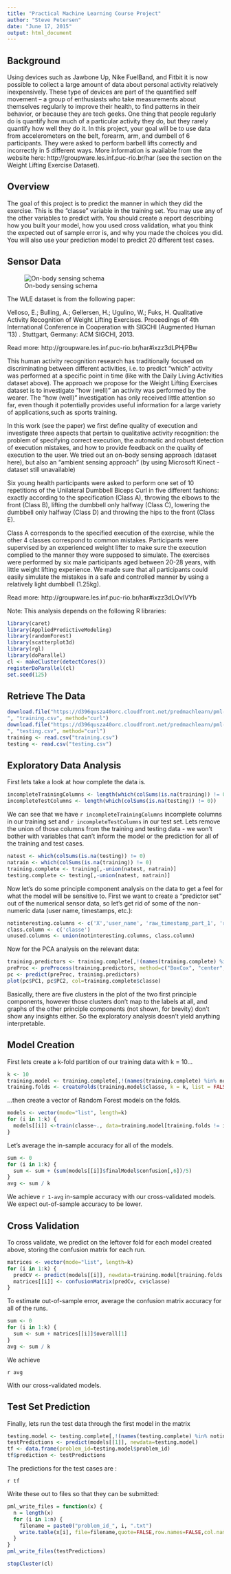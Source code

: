 ```yaml
---
title: "Practical Machine Learning Course Project"
author: "Steve Petersen"
date: "June 17, 2015"
output: html_document
---
```


## Background

Using devices such as Jawbone Up, Nike FuelBand, and Fitbit it is now possible to collect a large amount of data about personal activity relatively inexpensively. These type of devices are part of the quantified self movement – a group of enthusiasts who take measurements about themselves regularly to improve their health, to find patterns in their behavior, or because they are tech geeks. One thing that people regularly do is quantify how much of a particular activity they do, but they rarely quantify how well they do it. In this project, your goal will be to use data from accelerometers on the belt, forearm, arm, and dumbell of 6 participants. They were asked to perform barbell lifts correctly and incorrectly in 5 different ways. More information is available from the website here: http://groupware.les.inf.puc-rio.br/har (see the section on the Weight Lifting Exercise Dataset). 

## Overview

The goal of this project is to predict the manner in which they did the exercise. This is the "classe" variable in the training set. You may use any of the other variables to predict with. You should create a report describing how you built your model, how you used cross validation, what you think the expected out of sample error is, and why you made the choices you did. You will also use your prediction model to predict 20 different test cases. 


## Sensor Data


![On-body sensing schema](on-body-sensing-schema.png)

The WLE dataset is from the following paper:

Velloso, E.; Bulling, A.; Gellersen, H.; Ugulino, W.; Fuks, H. Qualitative Activity Recognition of Weight Lifting Exercises. Proceedings of 4th International Conference in Cooperation with SIGCHI (Augmented Human '13) . Stuttgart, Germany: ACM SIGCHI, 2013.

Read more: http://groupware.les.inf.puc-rio.br/har#ixzz3dLPHjPBw

This human activity recognition research has traditionally focused on discriminating between different activities, i.e. to predict "which" activity was performed at a specific point in time (like with the Daily Living Activities dataset above). The approach we propose for the Weight Lifting Exercises dataset is to investigate "how (well)" an activity was performed by the wearer. The "how (well)" investigation has only received little attention so far, even though it potentially provides useful information for a large variety of applications,such as sports training.

In this work (see the paper) we first define quality of execution and investigate three aspects that pertain to qualitative activity recognition: the problem of specifying correct execution, the automatic and robust detection of execution mistakes, and how to provide feedback on the quality of execution to the user. We tried out an on-body sensing approach (dataset here), but also an "ambient sensing approach" (by using Microsoft Kinect - dataset still unavailable)

Six young health participants were asked to perform one set of 10 repetitions of the Unilateral Dumbbell Biceps Curl in five different fashions: exactly according to the specification (Class A), throwing the elbows to the front (Class B), lifting the dumbbell only halfway (Class C), lowering the dumbbell only halfway (Class D) and throwing the hips to the front (Class E).

Class A corresponds to the specified execution of the exercise, while the other 4 classes correspond to common mistakes. Participants were supervised by an experienced weight lifter to make sure the execution complied to the manner they were supposed to simulate. The exercises were performed by six male participants aged between 20-28 years, with little weight lifting experience. We made sure that all participants could easily simulate the mistakes in a safe and controlled manner by using a relatively light dumbbell (1.25kg).

Read more: http://groupware.les.inf.puc-rio.br/har#ixzz3dLOvIVYb

Note: This analysis depends on the following R libraries:
```r
library(caret)
library(AppliedPredictiveModeling)
library(randomForest)
library(scatterplot3d)
library(rgl)
library(doParallel)
cl <- makeCluster(detectCores())
registerDoParallel(cl)
set.seed(125)
```

## Retrieve The Data
```r
download.file("https://d396qusza40orc.cloudfront.net/predmachlearn/pml-training.csv
", "training.csv", method="curl")
download.file("https://d396qusza40orc.cloudfront.net/predmachlearn/pml-testing.csv
", "testing.csv", method="curl")
training <- read.csv("training.csv")
testing <- read.csv("testing.csv")
```

## Exploratory Data Analysis

First lets take a look at how complete the data is.  
```r
incompleteTrainingColumns <- length(which(colSums(is.na(training)) != 0))
incompleteTestColumns <- length(which(colSums(is.na(testing)) != 0))
```
We can see that we have `r incompleteTrainingColumns` incomplete columns in our training set and `r incompleteTestColumns` in our test set.  Lets remove the union of those columns from the training and testing data - we won't bother with variables that can't inform the model or the prediction for all of the training and test cases.

```r
natest <- which(colSums(is.na(testing)) != 0)
natrain <- which(colSums(is.na(training)) != 0)
training.complete <- training[,-union(natest, natrain)]
testing.complete <- testing[,-union(natest, natrain)]
```

Now let's do some principle component analysis on the data to get a feel for what the model will be sensitive to.  First we want to create a "predictor set" out of the numerical sensor data, so let's get rid of some of the non-numeric data (user name, timestamps, etc.):

```r
notinteresting.columns <- c('X','user_name', 'raw_timestamp_part_1', 'raw_timestamp_part_2', 'cvtd_timestamp', 'new_window', 'num_window')
class.column <- c('classe')
unused.columns <- union(notinteresting.columns, class.column)
```

Now for the PCA analysis on the relevant data:
```r
training.predictors <- training.complete[,!(names(training.complete) %in% unused.columns)]
preProc <- preProcess(training.predictors, method=c("BoxCox", "center", "scale", "pca"))
pc <- predict(preProc, training.predictors)
plot(pc$PC1, pc$PC2, col=training.complete$classe)
```

Basically, there are five clusters in the plot of the two first principle components, however those clusters don't map to the labels at all, and graphs of the other principle components (not shown, for brevity) don't show any insights either.  So the exploratory analysis doesn't yield anything interpretable. 

## Model Creation

First lets create a k-fold partition of our training data with k = 10...
```r
k <- 10
training.model <- training.complete[,!(names(training.complete) %in% notinteresting.columns)]
training.folds <- createFolds(training.model$classe, k = k, list = FALSE)
```

...then create a vector of Random Forest models on the folds.

```r
models <- vector(mode="list", length=k)
for (i in 1:k) {
  models[[i]] <-train(classe~., data=training.model[training.folds != i,], method="rf")
}
```

Let's average the in-sample accuracy for all of the models.  

```r
sum <- 0
for (i in 1:k) {
  sum <- sum + (sum(models[[i]]$finalModel$confusion[,6])/5)
}
avg <- sum / k

```

We achieve `r 1-avg` in-sample accuracy with our cross-validated models.  We expect out-of-sample accuracy to be lower.


## Cross Validation

To cross validate, we predict on the leftover fold for each model created above, storing the confusion matrix for each run.

```r
matrices <- vector(mode="list", length=k)
for (i in 1:k) {
  predCV <- predict(models[[i]], newdata=training.model[training.folds == i,])
  matrices[[i]] <- confusionMatrix(predCv, cv$classe)
}
```

To estimate out-of-sample error, average the confusion matrix accuracy for all of the runs.
```r
sum <- 0
for (i in 1:k) {
  sum <- sum + matrices[[i]]$overall[1]
}
avg <- sum / k
```

We achieve

`r avg`

With our cross-validated models.


## Test Set Prediction

Finally, lets run the test data through the first model in the matrix
```r
testing.model <- testing.complete[,!(names(testing.complete) %in% notinteresting.columns)]
testPredictions <- predict(models[[1]], newdata=testing.model)
tf <- data.frame(problem_id=testing.model$problem_id)
tf$prediction <- testPredictions
```

The predictions for the test cases are :

`r tf`

Write these out to files so that they can be submitted:

```r
pml_write_files = function(x) {
  n = length(x)
  for (i in 1:n) {
    filename = paste0("problem_id_", i, ".txt")
    write.table(x[i], file=filename,quote=FALSE,row.names=FALSE,col.names=FALSE)
  }
}
pml_write_files(testPredictions)
```


```r
stopCluster(cl)
```

